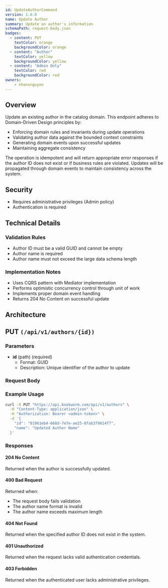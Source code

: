 ```yaml
---
id: UpdateAuthorCommand
version: 1.0.0
name: Update Author
summary: Update an author's information
schemaPath: request-body.json
badges:
  - content: PUT
    textColor: orange
    backgroundColor: orange
  - content: "Author"
    textColor: yellow
    backgroundColor: yellow
  - content: "Admin Only"
    textColor: red
    backgroundColor: red
owners:
    - nhanxnguyen
---
```


## Overview

Update an existing author in the catalog domain. This endpoint adheres to Domain-Driven Design principles by:

- Enforcing domain rules and invariants during update operations
- Validating author data against the bounded context constraints
- Generating domain events upon successful updates
- Maintaining aggregate consistency

The operation is idempotent and will return appropriate error responses if the author ID does not exist or if business rules are violated. Updates will be propagated through domain events to maintain consistency across the system.

## Security

- Requires administrative privileges (Admin policy)
- Authentication is required

## Technical Details

### Validation Rules

- Author ID must be a valid GUID and cannot be empty
- Author name is required
- Author name must not exceed the large data schema length

### Implementation Notes

- Uses CQRS pattern with Mediator implementation
- Performs optimistic concurrency control through unit of work
- Implements proper domain event handling
- Returns 204 No Content on successful update

## Architecture

<NodeGraph />

## PUT `(/api/v1/authors/{id})`

### Parameters

- **id** (path) (required)
  - Format: GUID
  - Description: Unique identifier of the author to update

### Request Body

<SchemaViewer file="request-body.json" maxHeight="500" id="request-body" />

### Example Usage

```bash
curl -X PUT "https://api.bookworm.com/api/v1/authors" \
  -H "Content-Type: application/json" \
  -H "Authorization: Bearer <admin-token>" \
  -d '{
    "id": "01961eb4-668d-7e7e-ae25-0fab379614f7",
    "name": "Updated Author Name"
  }'
```

### Responses

#### <span className="text-green-500">204 No Content</span>

Returned when the author is successfully updated.

#### <span className="text-orange-500">400 Bad Request</span>

Returned when:
- The request body fails validation
- The author name format is invalid
- The author name exceeds maximum length

<SchemaViewer file="response-400.json" maxHeight="500" id="response-400" />

#### <span className="text-red-500">404 Not Found</span>

Returned when the specified author ID does not exist in the system.

#### <span className="text-red-500">401 Unauthorized</span>

Returned when the request lacks valid authentication credentials.

#### <span className="text-red-500">403 Forbidden</span>

Returned when the authenticated user lacks administrative privileges.
